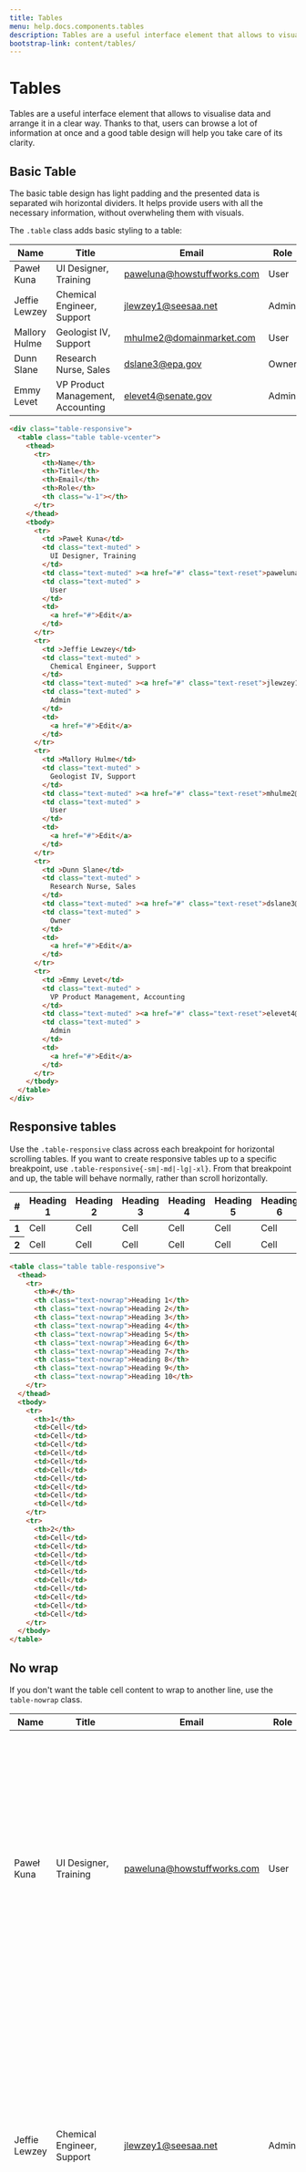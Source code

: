 ```yaml
---
title: Tables
menu: help.docs.components.tables
description: Tables are a useful interface element that allows to visualise data and arrange it in a clear way. Thanks to that, users can browse a lot of information at once and a good table design will help you take care of its clarity.
bootstrap-link: content/tables/
---
```


# Tables

Tables are a useful interface element that allows to visualise data and arrange it in a clear way. Thanks to that, users can browse a lot of information at once and a good table design will help you take care of its clarity.

## Basic Table

The basic table design has light padding and the presented data is separated wih horizontal dividers. It helps provide users with all the necessary information, without overwheling them with visuals.

The `.table` class adds basic styling to a table:

<Example>
<div class="table-responsive">
  <table class="table table-vcenter">
    <thead>
      <tr>
        <th>Name</th>
        <th>Title</th>
        <th>Email</th>
        <th>Role</th>
        <th class="w-1"></th>
      </tr>
    </thead>
    <tbody>
      <tr>
        <td >Paweł Kuna</td>
        <td class="text-muted" >
          UI Designer, Training
        </td>
        <td class="text-muted" ><a href="#" class="text-reset">paweluna@howstuffworks.com</a></td>
        <td class="text-muted" >
          User
        </td>
        <td>
          <a href="#">Edit</a>
        </td>
      </tr>
      <tr>
        <td >Jeffie Lewzey</td>
        <td class="text-muted" >
          Chemical Engineer, Support
        </td>
        <td class="text-muted" ><a href="#" class="text-reset">jlewzey1@seesaa.net</a></td>
        <td class="text-muted" >
          Admin
        </td>
        <td>
          <a href="#">Edit</a>
        </td>
      </tr>
      <tr>
        <td >Mallory Hulme</td>
        <td class="text-muted" >
          Geologist IV, Support
        </td>
        <td class="text-muted" ><a href="#" class="text-reset">mhulme2@domainmarket.com</a></td>
        <td class="text-muted" >
          User
        </td>
        <td>
          <a href="#">Edit</a>
        </td>
      </tr>
      <tr>
        <td >Dunn Slane</td>
        <td class="text-muted" >
          Research Nurse, Sales
        </td>
        <td class="text-muted" ><a href="#" class="text-reset">dslane3@epa.gov</a></td>
        <td class="text-muted" >
          Owner
        </td>
        <td>
          <a href="#">Edit</a>
        </td>
      </tr>
      <tr>
        <td >Emmy Levet</td>
        <td class="text-muted" >
          VP Product Management, Accounting
        </td>
        <td class="text-muted" ><a href="#" class="text-reset">elevet4@senate.gov</a></td>
        <td class="text-muted" >
          Admin
        </td>
        <td>
          <a href="#">Edit</a>
        </td>
      </tr>
    </tbody>
  </table>
</div>
</Example>

~~~html
<div class="table-responsive">
  <table class="table table-vcenter">
    <thead>
      <tr>
        <th>Name</th>
        <th>Title</th>
        <th>Email</th>
        <th>Role</th>
        <th class="w-1"></th>
      </tr>
    </thead>
    <tbody>
      <tr>
        <td >Paweł Kuna</td>
        <td class="text-muted" >
          UI Designer, Training
        </td>
        <td class="text-muted" ><a href="#" class="text-reset">paweluna@howstuffworks.com</a></td>
        <td class="text-muted" >
          User
        </td>
        <td>
          <a href="#">Edit</a>
        </td>
      </tr>
      <tr>
        <td >Jeffie Lewzey</td>
        <td class="text-muted" >
          Chemical Engineer, Support
        </td>
        <td class="text-muted" ><a href="#" class="text-reset">jlewzey1@seesaa.net</a></td>
        <td class="text-muted" >
          Admin
        </td>
        <td>
          <a href="#">Edit</a>
        </td>
      </tr>
      <tr>
        <td >Mallory Hulme</td>
        <td class="text-muted" >
          Geologist IV, Support
        </td>
        <td class="text-muted" ><a href="#" class="text-reset">mhulme2@domainmarket.com</a></td>
        <td class="text-muted" >
          User
        </td>
        <td>
          <a href="#">Edit</a>
        </td>
      </tr>
      <tr>
        <td >Dunn Slane</td>
        <td class="text-muted" >
          Research Nurse, Sales
        </td>
        <td class="text-muted" ><a href="#" class="text-reset">dslane3@epa.gov</a></td>
        <td class="text-muted" >
          Owner
        </td>
        <td>
          <a href="#">Edit</a>
        </td>
      </tr>
      <tr>
        <td >Emmy Levet</td>
        <td class="text-muted" >
          VP Product Management, Accounting
        </td>
        <td class="text-muted" ><a href="#" class="text-reset">elevet4@senate.gov</a></td>
        <td class="text-muted" >
          Admin
        </td>
        <td>
          <a href="#">Edit</a>
        </td>
      </tr>
    </tbody>
  </table>
</div>
~~~


## Responsive tables

Use the `.table-responsive` class across each breakpoint for horizontal scrolling tables. If you want to create responsive tables up to a specific breakpoint, use `.table-responsive{-sm|-md|-lg|-xl}`. From that breakpoint and up, the table will behave normally, rather than scroll horizontally.

<Example>
<table class="table table-responsive">
  <thead>
    <tr>
      <th>#</th>
      <th class="text-nowrap">Heading 1</th>
      <th class="text-nowrap">Heading 2</th>
      <th class="text-nowrap">Heading 3</th>
      <th class="text-nowrap">Heading 4</th>
      <th class="text-nowrap">Heading 5</th>
      <th class="text-nowrap">Heading 6</th>
      <th class="text-nowrap">Heading 7</th>
      <th class="text-nowrap">Heading 8</th>
      <th class="text-nowrap">Heading 9</th>
      <th class="text-nowrap">Heading 10</th>
    </tr>
  </thead>
  <tbody>
    <tr>
      <th>1</th>
      <td>Cell</td>
      <td>Cell</td>
      <td>Cell</td>
      <td>Cell</td>
      <td>Cell</td>
      <td>Cell</td>
      <td>Cell</td>
      <td>Cell</td>
      <td>Cell</td>
      <td>Cell</td>
    </tr>
    <tr>
      <th>2</th>
      <td>Cell</td>
      <td>Cell</td>
      <td>Cell</td>
      <td>Cell</td>
      <td>Cell</td>
      <td>Cell</td>
      <td>Cell</td>
      <td>Cell</td>
      <td>Cell</td>
      <td>Cell</td>
    </tr>
  </tbody>
</table>
</Example>

~~~html
<table class="table table-responsive">
  <thead>
    <tr>
      <th>#</th>
      <th class="text-nowrap">Heading 1</th>
      <th class="text-nowrap">Heading 2</th>
      <th class="text-nowrap">Heading 3</th>
      <th class="text-nowrap">Heading 4</th>
      <th class="text-nowrap">Heading 5</th>
      <th class="text-nowrap">Heading 6</th>
      <th class="text-nowrap">Heading 7</th>
      <th class="text-nowrap">Heading 8</th>
      <th class="text-nowrap">Heading 9</th>
      <th class="text-nowrap">Heading 10</th>
    </tr>
  </thead>
  <tbody>
    <tr>
      <th>1</th>
      <td>Cell</td>
      <td>Cell</td>
      <td>Cell</td>
      <td>Cell</td>
      <td>Cell</td>
      <td>Cell</td>
      <td>Cell</td>
      <td>Cell</td>
      <td>Cell</td>
      <td>Cell</td>
    </tr>
    <tr>
      <th>2</th>
      <td>Cell</td>
      <td>Cell</td>
      <td>Cell</td>
      <td>Cell</td>
      <td>Cell</td>
      <td>Cell</td>
      <td>Cell</td>
      <td>Cell</td>
      <td>Cell</td>
      <td>Cell</td>
    </tr>
  </tbody>
</table>
~~~

## No wrap

If you don't want the table cell content to wrap to another line, use the `table-nowrap` class.

<Example>
<div class="table-responsive">
  <table
		class="table table-vcenter table-nowrap">
    <thead>
      <tr>
        <th>Name</th>
        <th>Title</th>
        <th>Email</th>
        <th>Role</th>
        <th></th>
        <th class="w-1"></th>
      </tr>
    </thead>
    <tbody>
      <tr>
        <td >Paweł Kuna</td>
        <td class="text-muted" >
          UI Designer, Training
        </td>
        <td class="text-muted" ><a href="#" class="text-reset">paweluna@howstuffworks.com</a></td>
        <td class="text-muted" >
          User
        </td>
        <td>Lorem ipsum dolor sit amet, consectetur adipisicing elit. Animi, commodi cupiditate debitis deserunt
          expedita hic incidunt iste modi molestiae nesciunt non nostrum perferendis perspiciatis placeat praesentium
          quaerat quo repellendus, voluptates.
        </td>
        <td>
          <a href="#">Edit</a>
        </td>
      </tr>
      <tr>
        <td >Jeffie Lewzey</td>
        <td class="text-muted" >
          Chemical Engineer, Support
        </td>
        <td class="text-muted" ><a href="#" class="text-reset">jlewzey1@seesaa.net</a></td>
        <td class="text-muted" >
          Admin
        </td>
        <td>Lorem ipsum dolor sit amet, consectetur adipisicing elit. Animi, commodi cupiditate debitis deserunt
          expedita hic incidunt iste modi molestiae nesciunt non nostrum perferendis perspiciatis placeat praesentium
          quaerat quo repellendus, voluptates.
        </td>
        <td>
          <a href="#">Edit</a>
        </td>
      </tr>
      <tr>
        <td >Mallory Hulme</td>
        <td class="text-muted" >
          Geologist IV, Support
        </td>
        <td class="text-muted" ><a href="#" class="text-reset">mhulme2@domainmarket.com</a></td>
        <td class="text-muted" >
          User
        </td>
        <td>Lorem ipsum dolor sit amet, consectetur adipisicing elit. Animi, commodi cupiditate debitis deserunt
          expedita hic incidunt iste modi molestiae nesciunt non nostrum perferendis perspiciatis placeat praesentium
          quaerat quo repellendus, voluptates.
        </td>
        <td>
          <a href="#">Edit</a>
        </td>
      </tr>
      <tr>
        <td >Dunn Slane</td>
        <td class="text-muted" >
          Research Nurse, Sales
        </td>
        <td class="text-muted" ><a href="#" class="text-reset">dslane3@epa.gov</a></td>
        <td class="text-muted" >
          Owner
        </td>
        <td>Lorem ipsum dolor sit amet, consectetur adipisicing elit. Animi, commodi cupiditate debitis deserunt
          expedita hic incidunt iste modi molestiae nesciunt non nostrum perferendis perspiciatis placeat praesentium
          quaerat quo repellendus, voluptates.
        </td>
        <td>
          <a href="#">Edit</a>
        </td>
      </tr>
      <tr>
        <td >Emmy Levet</td>
        <td class="text-muted" >
          VP Product Management, Accounting
        </td>
        <td class="text-muted" ><a href="#" class="text-reset">elevet4@senate.gov</a></td>
        <td class="text-muted" >
          Admin
        </td>
        <td>Lorem ipsum dolor sit amet, consectetur adipisicing elit. Animi, commodi cupiditate debitis deserunt
          expedita hic incidunt iste modi molestiae nesciunt non nostrum perferendis perspiciatis placeat praesentium
          quaerat quo repellendus, voluptates.
        </td>
        <td>
          <a href="#">Edit</a>
        </td>
      </tr>
    </tbody>
  </table>
</div>
</Example>

~~~html
<div class="table-responsive">
  <table
		class="table table-vcenter table-nowrap">
    <thead>
      <tr>
        <th>Name</th>
        <th>Title</th>
        <th>Email</th>
        <th>Role</th>
        <th></th>
        <th class="w-1"></th>
      </tr>
    </thead>
    <tbody>
      <tr>
        <td >Paweł Kuna</td>
        <td class="text-muted" >
          UI Designer, Training
        </td>
        <td class="text-muted" ><a href="#" class="text-reset">paweluna@howstuffworks.com</a></td>
        <td class="text-muted" >
          User
        </td>
        <td>Lorem ipsum dolor sit amet, consectetur adipisicing elit. Animi, commodi cupiditate debitis deserunt
          expedita hic incidunt iste modi molestiae nesciunt non nostrum perferendis perspiciatis placeat praesentium
          quaerat quo repellendus, voluptates.
        </td>
        <td>
          <a href="#">Edit</a>
        </td>
      </tr>
      <tr>
        <td >Jeffie Lewzey</td>
        <td class="text-muted" >
          Chemical Engineer, Support
        </td>
        <td class="text-muted" ><a href="#" class="text-reset">jlewzey1@seesaa.net</a></td>
        <td class="text-muted" >
          Admin
        </td>
        <td>Lorem ipsum dolor sit amet, consectetur adipisicing elit. Animi, commodi cupiditate debitis deserunt
          expedita hic incidunt iste modi molestiae nesciunt non nostrum perferendis perspiciatis placeat praesentium
          quaerat quo repellendus, voluptates.
        </td>
        <td>
          <a href="#">Edit</a>
        </td>
      </tr>
      <tr>
        <td >Mallory Hulme</td>
        <td class="text-muted" >
          Geologist IV, Support
        </td>
        <td class="text-muted" ><a href="#" class="text-reset">mhulme2@domainmarket.com</a></td>
        <td class="text-muted" >
          User
        </td>
        <td>Lorem ipsum dolor sit amet, consectetur adipisicing elit. Animi, commodi cupiditate debitis deserunt
          expedita hic incidunt iste modi molestiae nesciunt non nostrum perferendis perspiciatis placeat praesentium
          quaerat quo repellendus, voluptates.
        </td>
        <td>
          <a href="#">Edit</a>
        </td>
      </tr>
      <tr>
        <td >Dunn Slane</td>
        <td class="text-muted" >
          Research Nurse, Sales
        </td>
        <td class="text-muted" ><a href="#" class="text-reset">dslane3@epa.gov</a></td>
        <td class="text-muted" >
          Owner
        </td>
        <td>Lorem ipsum dolor sit amet, consectetur adipisicing elit. Animi, commodi cupiditate debitis deserunt
          expedita hic incidunt iste modi molestiae nesciunt non nostrum perferendis perspiciatis placeat praesentium
          quaerat quo repellendus, voluptates.
        </td>
        <td>
          <a href="#">Edit</a>
        </td>
      </tr>
      <tr>
        <td >Emmy Levet</td>
        <td class="text-muted" >
          VP Product Management, Accounting
        </td>
        <td class="text-muted" ><a href="#" class="text-reset">elevet4@senate.gov</a></td>
        <td class="text-muted" >
          Admin
        </td>
        <td>Lorem ipsum dolor sit amet, consectetur adipisicing elit. Animi, commodi cupiditate debitis deserunt
          expedita hic incidunt iste modi molestiae nesciunt non nostrum perferendis perspiciatis placeat praesentium
          quaerat quo repellendus, voluptates.
        </td>
        <td>
          <a href="#">Edit</a>
        </td>
      </tr>
    </tbody>
  </table>
</div>
~~~

## Table Variants

<Example>
<table class="table">
  <thead>
    <tr>
      <th scope="col">Class</th>
      <th scope="col">Heading</th>
      <th scope="col">Heading</th>
    </tr>
  </thead>
  <tbody>
    <tr>
      <th scope="row">Default</th>
      <td>Cell</td>
      <td>Cell</td>
    </tr>
    <tr class="table-primary">
      <th scope="row">Primary</th>
      <td>Cell</td>
      <td>Cell</td>
    </tr>
    <tr class="table-secondary">
      <th scope="row">Secondary</th>
      <td>Cell</td>
      <td>Cell</td>
    </tr>
    <tr class="table-success">
      <th scope="row">Success</th>
      <td>Cell</td>
      <td>Cell</td>
    </tr>
    <tr class="table-danger">
      <th scope="row">Danger</th>
      <td>Cell</td>
      <td>Cell</td>
    </tr>
    <tr class="table-warning">
      <th scope="row">Warning</th>
      <td>Cell</td>
      <td>Cell</td>
    </tr>
    <tr class="table-info">
      <th scope="row">Info</th>
      <td>Cell</td>
      <td>Cell</td>
    </tr>
    <tr class="table-light">
      <th scope="row">Light</th>
      <td>Cell</td>
      <td>Cell</td>
    </tr>
    <tr class="table-dark">
      <th scope="row">Dark</th>
      <td>Cell</td>
      <td>Cell</td>
    </tr>
  </tbody>
</table>
</Example>

~~~html
<table class="table">
  <thead>
    <tr>
      <th scope="col">Class</th>
      <th scope="col">Heading</th>
      <th scope="col">Heading</th>
    </tr>
  </thead>
  <tbody>
    <tr>
      <th scope="row">Default</th>
      <td>Cell</td>
      <td>Cell</td>
    </tr>
    <tr class="table-primary">
      <th scope="row">Primary</th>
      <td>Cell</td>
      <td>Cell</td>
    </tr>
    <tr class="table-secondary">
      <th scope="row">Secondary</th>
      <td>Cell</td>
      <td>Cell</td>
    </tr>
    <tr class="table-success">
      <th scope="row">Success</th>
      <td>Cell</td>
      <td>Cell</td>
    </tr>
    <tr class="table-danger">
      <th scope="row">Danger</th>
      <td>Cell</td>
      <td>Cell</td>
    </tr>
    <tr class="table-warning">
      <th scope="row">Warning</th>
      <td>Cell</td>
      <td>Cell</td>
    </tr>
    <tr class="table-info">
      <th scope="row">Info</th>
      <td>Cell</td>
      <td>Cell</td>
    </tr>
    <tr class="table-light">
      <th scope="row">Light</th>
      <td>Cell</td>
      <td>Cell</td>
    </tr>
    <tr class="table-dark">
      <th scope="row">Dark</th>
      <td>Cell</td>
      <td>Cell</td>
    </tr>
  </tbody>
</table>
~~~